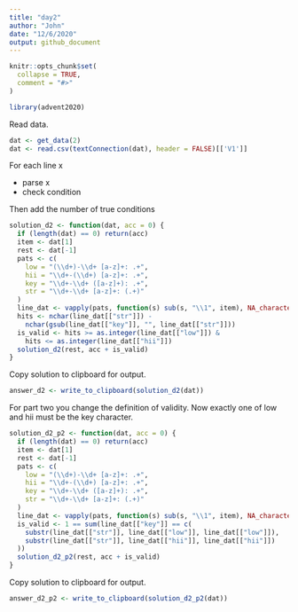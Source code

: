 ```yaml
---
title: "day2"
author: "John"
date: "12/6/2020"
output: github_document
---
```


```r
knitr::opts_chunk$set(
  collapse = TRUE,
  comment = "#>"
)
```

```r
library(advent2020)
```

Read data.

```r
dat <- get_data(2)
dat <- read.csv(textConnection(dat), header = FALSE)[['V1']]
```

For each line x

* parse x
* check condition

Then add the number of true conditions

```r
solution_d2 <- function(dat, acc = 0) {
  if (length(dat) == 0) return(acc)
  item <- dat[1]
  rest <- dat[-1]
  pats <- c(
    low = "(\\d+)-\\d+ [a-z]+: .+",
    hii = "\\d+-(\\d+) [a-z]+: .+",
    key = "\\d+-\\d+ ([a-z]+): .+",
    str = "\\d+-\\d+ [a-z]+: (.+)"
  )
  line_dat <- vapply(pats, function(s) sub(s, "\\1", item), NA_character_)
  hits <- nchar(line_dat[["str"]]) - 
    nchar(gsub(line_dat[["key"]], "", line_dat[["str"]]))
  is_valid <- hits >= as.integer(line_dat[["low"]]) & 
    hits <= as.integer(line_dat[["hii"]])
  solution_d2(rest, acc + is_valid)
}
```

Copy solution to clipboard for output.

```r
answer_d2 <- write_to_clipboard(solution_d2(dat))
```

For part two you change the definition of validity. Now exactly one of low and hii must be the key character.

```r
solution_d2_p2 <- function(dat, acc = 0) {
  if (length(dat) == 0) return(acc)
  item <- dat[1]
  rest <- dat[-1]
  pats <- c(
    low = "(\\d+)-\\d+ [a-z]+: .+",
    hii = "\\d+-(\\d+) [a-z]+: .+",
    key = "\\d+-\\d+ ([a-z]+): .+",
    str = "\\d+-\\d+ [a-z]+: (.+)"
  )
  line_dat <- vapply(pats, function(s) sub(s, "\\1", item), NA_character_)
  is_valid <- 1 == sum(line_dat[["key"]] == c(
    substr(line_dat[["str"]], line_dat[["low"]], line_dat[["low"]]), 
    substr(line_dat[["str"]], line_dat[["hii"]], line_dat[["hii"]])
  ))
  solution_d2_p2(rest, acc + is_valid)
}
```

Copy solution to clipboard for output.

```r
answer_d2_p2 <- write_to_clipboard(solution_d2_p2(dat))
```
